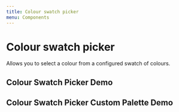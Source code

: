 ```yaml
---
title: Colour swatch picker
menu: Components
---
```



# Colour swatch picker
Allows you to select a colour from a configured swatch of colours.

<PropsTable of={ColourSwatchPicker} />

## Colour Swatch Picker Demo
<Playground>
  <div style={{width: '100%', height: 500 }}>
    <ColourSwatchPicker />
  </div>
</Playground>


## Colour Swatch Picker Custom Palette Demo
<Playground>
  <div style={{width: '100%', height: 500 }}>
    <ColourSwatchPicker swatch={[ '#ff0000','#00ff00','#0000ff' ]}/>
  </div>
</Playground>